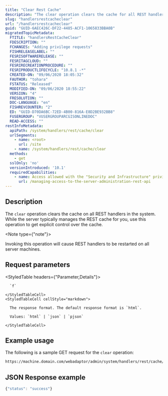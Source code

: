 ```yaml
---
title: "Clear Rest Cache"
description: "The clear operation clears the cache for all REST handlers."
slug: "handlersrestcacheclear"
url: "/handlersrestcacheclear"
guid: "GUID-6AEC426C-DF22-4485-ACF1-1065833BBA0B"
migratedTopicMetadata:
  FTITLE: "handlersRestCacheClear"
  FDESCRIPTION: ""
  FCHANGES: "Adding privilege requests"
  FISHRELEASELABEL: ""
  FESRISOFTWARERELEASE: ""
  FESRITAGCLOUD: ""
  FESRIRECREATIONPROCEDURE: ""
  FESRIPRODUCTLIFECYCLE: "10.8.1 -*"
  CREATED-ON: "09/06/2020 18:05:32"
  FAUTHOR: "tohara"
  FSTATUS: "Released"
  MODIFIED-ON: "09/06/2020 18:55:22"
  VERSION: "4"
  FRESOLUTION: ""
  DOC-LANGUAGE: "en"
  FISHREVCOUNTER: "2"
  ED: "GUID-D70DA6BC-72ED-4B00-816A-E8D2BE932BB8"
  FUSERGROUP: "VUSERGROUPARCGISONLINEDOC"
  READ-ACCESS: ""
restInfoMetadata:
  apiPath: /system/handlers/rest/cache/clear
  urlSegments:
    - name: <root>
      url: /site
    - name: /system/handlers/rest/cache/clear
  methods:
    - get
  sslOnly: 'no'
  versionIntroduced: '10.1'
  requiredCapabilities:
    - name: Access allowed with the "Security and Infrastructure" privilege
      url: /managing-access-to-the-server-administration-rest-api
---
```


## Description

The `clear` operation clears the cache on all REST handlers in the system. While the server typically manages the REST cache for you, use this operation to get explicit control over the cache.

<Note type={"note"}>

Invoking this operation will cause REST handlers to be restarted on all server machines.

</Note>


##  Request parameters

<StyledTable headers={"Parameter,Details"}>
  <StyledTableRow>
    <StyledTableCell cellStyle="markdown">

      `f` 

    </StyledTableCell>
    <StyledTableCell cellStyle="markdown">

      The response format. The default response format is `html`.

      Values: `html` | `json` | `pjson`

    </StyledTableCell>
  </StyledTableRow>
</StyledTable>


## Example usage

The following is a sample GET request for the `clear` operation:

```markdown
https://machine.domain.com/webadaptor/admin/system/handlers/rest/cache/clear?f=pjson
```

## JSON Response example

```javascript
{"status": "success"}
```